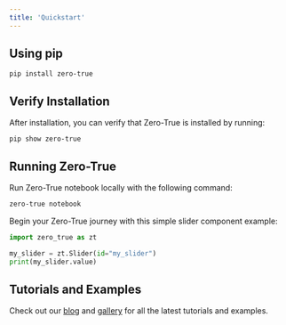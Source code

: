 ```yaml
---
title: 'Quickstart'
---
```



## Using pip

```CLI
pip install zero-true
```

## Verify Installation

After installation, you can verify that Zero-True is installed by running:

```CLI
pip show zero-true
```


## Running Zero-True


Run Zero-True notebook locally with the following command:

```bash
zero-true notebook
```

Begin your Zero-True journey with this simple slider component example:

```python
import zero_true as zt

my_slider = zt.Slider(id="my_slider")
print(my_slider.value)
```

## Tutorials and Examples

Check out our [blog](https://medium.com/zero-true) and [gallery](https://www.zero-true.com/gallery) for all the latest tutorials and examples.